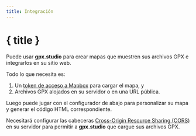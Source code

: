 ```yaml
---
title: Integración
---
```


<script>
</script>

# { title }

Puede usar **gpx.studio** para crear mapas que muestren sus archivos GPX e integrarlos en su sitio web.

Todo lo que necesita es:

1. Un <a href="https://account.mapbox.com/auth/signup" target="_blank">token de acceso a Mapbox</a> para cargar el mapa, y
2. Archivos GPX alojados en su servidor o en una URL pública.

Luego puede jugar con el configurador de abajo para personalizar su mapa y generar el código HTML correspondiente.

<DocsNote type="warning">

Necesitará configurar las cabeceras <a href="https://developer.mozilla.org/en-US/docs/Web/HTTP/CORS" target="_blank">Cross-Origin Resource Sharing (CORS)</a> en su servidor para permitir a <b>gpx.studio</b> que cargue sus archivos GPX.

</DocsNote>

<EmbeddingPlayground />
